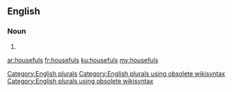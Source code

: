 ==English==

===Noun===
{{head|en}}

# {{plural of|houseful}}

[[Category:English plurals]][[Category:English plurals using obsolete wikisyntax]][[Category:English plurals using obsolete wikisyntax]]

[[ar:housefuls]]
[[fr:housefuls]]
[[ku:housefuls]]
[[my:housefuls]]